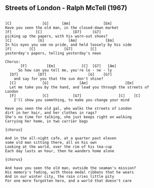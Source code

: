 ## Streets of London - Ralph McTell (1967)



```

[C]              [G]      [Am]               [Em]
Have you seen the old man, in the closed-down market
[F]           [C]              [D7]     [G7]
picking up the papers, with his worn-out shoes?
[C]            [G]           [Am]             [Em]
In his eyes you see no pride, and held loosely by his side
[F]        [C]             [G7]        [C]
yesterday's papers, telling yesterday's news

Chorus:
       [F]         [Em]            [C]  [G7]   [Am]
      So how can you tell me, you're lo - ne - ly
  [D7]         [D7]                   [G]    [G7]
    and say for you that the sun don't shine?
  [C]            [G]              [Am]                 [Em]
  Let me take you by the hand, and lead you through the streets of London
  [F]            [C]           [G7]                 [C]    [C]
    I'll show you something, to make you change your mind

Have you seen the old gal, who walks the streets of London
dirt in her hair, and her clothes in rags?
She's no time for talking, she just keeps right on walking
Carrying her home, in two carrier bags

{chorus}

And in the all-night cafe, at a quarter past eleven
some old man sitting there, all on his own
Looking at the world, over the rim of his tea-cup
Each day lasts an hour, then he wanders home alone

{chorus}

And have you seen the old man, outside the seaman's mission?
His memory's fading, with those medal ribbons that he wears
And in our winter city, the rain cries little pity
For one more forgotten hero, and a world that doesn't care


```
